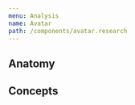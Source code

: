---
menu: Analysis
name: Avatar
path: /components/avatar.research
---


<ComponentCoverage component="Avatar" />

## Anatomy

<Anatomy component="Avatar" />

## Concepts

<Concepts component="Avatar" />

